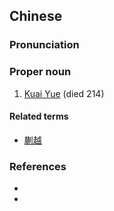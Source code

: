 {{also|蒯异度}}
==Chinese==
{{zh-forms|s=蒯异度|type=12}}

===Pronunciation===
{{zh-pron
|m=Kuǎi Yìdù
|cat=pn
}}

===Proper noun===
{{zh-proper noun}}

# [[w:Kuai Yue|Kuai Yue]] (died 214)

====Related terms====
* [[蒯越]]

===References===
* {{pedialite|蒯越|lang=zh}}
* {{pedialite|Kuai Yue}}
